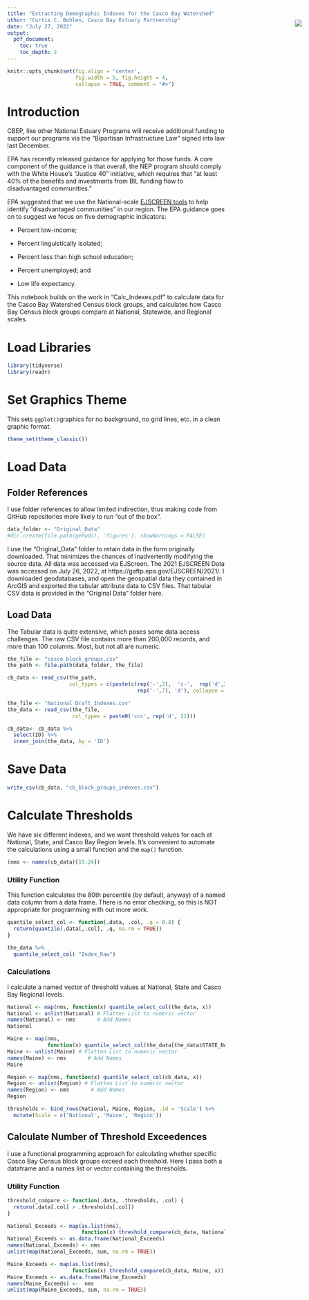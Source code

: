 ```yaml
---
title: "Extracting Demographic Indexes for the Casco Bay Watershed"
uthor: "Curtis C. Bohlen, Casco Bay Estuary Partnership"
date: "July 27, 2022"
output:
  pdf_document:
    toc: true
    toc_depth: 2
---
```


<img
    src="https://www.cascobayestuary.org/wp-content/uploads/2014/04/logo_sm.jpg"
    style="position:absolute;top:100px;right:50px;" />

```r
knitr::opts_chunk$set(fig.align = 'center',
                      fig.width = 5, fig.height = 4,
                      collapse = TRUE, comment = "#>")
```

# Introduction
CBEP, like other National Estuary Programs will receive additional funding to
support our programs via the "Bipartisan Infrastructure Law" signed into law 
last December.

EPA has recently released guidance for applying for those funds.  A core 
component of the guidance is that overall, the NEP program should comply with 
the White House's "Justice 40" initiative, which requires that "at least 40% of 
the benefits and investments from BIL funding flow to disadvantaged 
communities."

EPA suggested that we use the National-scale 
[EJSCREEN tools](https://www.epa.gov/ejscreen) to help identify "disadvantaged
communities" in our region. The EPA guidance goes on to suggest we focus on 
five demographic indicators:

*  Percent low-income;  

*  Percent linguistically isolated; 

*  Percent less than high school education;  

*  Percent unemployed; and  

*  Low life expectancy.

This notebook builds on the work in "Calc_Indexes.pdf" to calculate data for the
Casco Bay Watershed Census block groups, and calculates how Casco Bay Census
block groups compare at National, Statewide, and Regional scales.

# Load Libraries
```r
library(tidyverse)
library(readr)
```

# Set Graphics Theme
This sets `ggplot()`graphics for no background, no grid lines, etc. in a clean
graphic format.

```r
theme_set(theme_classic())
```

# Load Data
## Folder References
I use folder references to allow limited indirection, thus making code from 
GitHub repositories more likely to run "out of the box".  

```r
data_folder <- "Original_Data"
#dir.create(file.path(getwd(), 'figures'), showWarnings = FALSE)
```

I use the "Original_Data" folder to retain data in the form originally
downloaded.  That minimizes the chances of inadvertently modifying the source 
data. All data was accessed via EJScreen.  The 2021 EJSCREEN Data
was accessed on July 26, 2022, at https://gaftp.epa.gov/EJSCREEN/2021/.  I 
downloaded geodatabases, and open the geospatial data they contained in ArcGIS
and exported the tabular attribute data to CSV files.  That tabular CSV data is 
provided in the "Original Data" folder here.

## Load Data
The Tabular data is quite extensive, which poses some data access
challenges.  The raw CSV file contains more than 200,000 records, and more than
100 columns.  Most, but not all are numeric.

```r
the_file <- "casco_block_groups.csv"
the_path <- file.path(data_folder, the_file)

cb_data <- read_csv(the_path,
                    col_types = c(paste(c(rep('-',2),  'c-',  rep('d',2),
                                          rep('-',7), 'd'), collapse = '')))

the_file <- "National_Draft_Indexes.csv"
the_data <- read_csv(the_file,
                     col_types = paste0('ccc', rep('d', 21)))
```

```r
cb_data<- cb_data %>%
  select(ID) %>%
  inner_join(the_data, by = 'ID')
```

# Save Data
```r
write_csv(cb_data, "cb_block_groups_indexes.csv")
```

# Calculate Thresholds
We have six different indexes, and we want threshold values for each at 
National, State, and Casco Bay Region levels.  It's convenient to automate
the calculations using a small function and the `map()` function.

```r
(nms <- names(cb_data)[19:24])
```
### Utility Function
This function calculates the 80th percentile (by default, anyway) of a named
data column from a data frame.  There is no error checking, so this is NOT
appropriate for programming with out more work.

```r
quantile_select_col <- function(.data, .col, .q = 0.8) {
  return(quantile(.data[,.col], .q, na.rm = TRUE))
}

the_data %>%
  quantile_select_col( "Index_Raw")
```
### Calculations
I calculate a named vector of threshold values at National, State and Casco
Bay Regional levels.

```r
National <- map(nms, function(x) quantile_select_col(the_data, x))
National <- unlist(National) # Flatten List to numeric vector
names(National) <- nms       # Add Names
National
```

```r
Maine <- map(nms, 
             function(x) quantile_select_col(the_data[the_data$STATE_NAME == 'Maine',], x))
Maine <- unlist(Maine) # Flatten List to numeric vector
names(Maine) <- nms       # Add Names
Maine
```

```r
Region <- map(nms, function(x) quantile_select_col(cb_data, x))
Region <- unlist(Region) # Flatten List to numeric vector
names(Region) <- nms       # Add Names
Region
```

```r
thresholds <- bind_rows(National, Maine, Region, .id = 'Scale') %>%
  mutate(Scale = c('National', 'Maine', 'Region'))
```

## Calculate Number of Threshold Exceedences
I use a functional programming approach for calculating whether specific Casco
Bay Census block groups exceed each threshold.  Here I pass both a dataframe and
a names list or vector containing the thresholds.

### Utility Function
```r
threshold_compare <- function(.data, .thresholds, .col) {
  return(.data[.col] > .thresholds[.col])
}
```

```r
National_Exceeds <- map(as.list(nms), 
                        function(x) threshold_compare(cb_data, National, x))
National_Exceeds <- as.data.frame(National_Exceeds)
names(National_Exceeds) <- nms
unlist(map(National_Exceeds, sum, na.rm = TRUE))
```

```r
Maine_Exceeds <- map(as.list(nms), 
                     function(x) threshold_compare(cb_data, Maine, x))
Maine_Exceeds <- as.data.frame(Maine_Exceeds)
names(Maine_Exceeds) <-  nms
unlist(map(Maine_Exceeds, sum, na.rm = TRUE))
```
